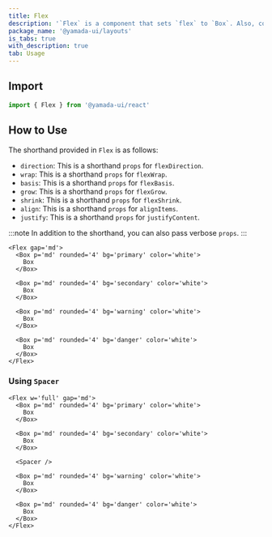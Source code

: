 ```yaml
---
title: Flex
description: '`Flex` is a component that sets `flex` to `Box`. Also, convenient style shorthand is available.'
package_name: '@yamada-ui/layouts'
is_tabs: true
with_description: true
tab: Usage
---
```


## Import

```ts
import { Flex } from '@yamada-ui/react'
```

## How to Use

The shorthand provided in `Flex` is as follows:

- `direction`: This is a shorthand `props` for `flexDirection`.
- `wrap`: This is a shorthand `props` for `flexWrap`.
- `basis`: This is a shorthand `props` for `flexBasis`.
- `grow`: This is a shorthand `props` for `flexGrow`.
- `shrink`: This is a shorthand `props` for `flexShrink`.
- `align`: This is a shorthand `props` for `alignItems`.
- `justify`: This is a shorthand `props` for `justifyContent`.

:::note
In addition to the shorthand, you can also pass verbose `props`.
:::

```tsx
<Flex gap='md'>
  <Box p='md' rounded='4' bg='primary' color='white'>
    Box
  </Box>

  <Box p='md' rounded='4' bg='secondary' color='white'>
    Box
  </Box>

  <Box p='md' rounded='4' bg='warning' color='white'>
    Box
  </Box>

  <Box p='md' rounded='4' bg='danger' color='white'>
    Box
  </Box>
</Flex>
```

### Using `Spacer`

```tsx
<Flex w='full' gap='md'>
  <Box p='md' rounded='4' bg='primary' color='white'>
    Box
  </Box>

  <Box p='md' rounded='4' bg='secondary' color='white'>
    Box
  </Box>

  <Spacer />

  <Box p='md' rounded='4' bg='warning' color='white'>
    Box
  </Box>

  <Box p='md' rounded='4' bg='danger' color='white'>
    Box
  </Box>
</Flex>
```
